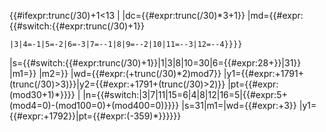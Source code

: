 {{#ifexpr:trunc({{{dnr|62}}}/30)+1<13
|
{{Republican Calendar/month|tD={{{tD|9:99:99}}}|t={{{t|23:59:59}}}|y={{{y|1}}}
|m= {{#expr:trunc({{{dnr|1}}}/30)+1}}
|dc={{#expr:trunc({{{dnr|1}}}/30)*3+1}}
|md={{#expr:{{{md|21}}}{{#switch:{{#expr:trunc({{{dnr|1}}}/30)+1}}
 |3|4=-1|5=-2|6=-3|7=-{{{sj|0}}}-1|8|9=-{{{sj|0}}}-2|10|11=-{{{sj|0}}}-3|12=-{{{sj|0}}}-4}}}}
|s={{#switch:{{#expr:trunc({{{dnr|1}}}/30)+1}}|1|3|8|10=30|6={{#expr:28+{{{sj|0}}}}}|31}}
|m1={{GregMonthName|{{#expr:(trunc({{{dnr|1}}}/30)+9)mod12}}}}   |m2={{GregMonthName|{{#expr:(trunc({{{dnr|1}}}/30)+10)mod12}}}}
|wd={{#expr:({{{wd|6}}}+trunc({{{dnr|1}}}/30)*2)mod7}}
|y1={{#expr:{{{y|1}}}+1791+(trunc({{{dnr|1}}}/30)>3)}}|y2={{#expr:{{{y|1}}}+1791+(trunc({{{dnr|1}}}/30)>2)}}
|pt={{#expr:({{{dnr|1}}}mod30+1)*{{{pt|1}}}}}}}
|
{{JoursComplement|tD={{{tD|9:99:99}}}|t={{{t|23:59:59}}}|y={{{y|1}}}|md={{#expr:{{{md|21}}}-{{{sj|1}}}-5}}
|n={{#switch:{{{y|1}}}|3|7|11|15=6|4|8|12|16=5|{{#expr:5+({{{y|1}}}mod4=0)-({{{y|1}}}mod100=0)+({{{y|1}}}mod400=0)}}}}
|s=31|m1={{GregMonthName|9}}|wd={{#expr:{{{wd|6}}}+3}}
|y1={{#expr:{{{y|1}}}+1792}}|pt={{#expr:({{{dnr|362}}}-359)*{{{pt|1}}}}}}}}}<noinclude>{{doc|content=

[[Category:法國共和曆模板|{{PAGENAME}}]]
}}</noinclude>